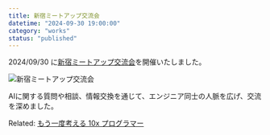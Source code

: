 ```yaml
---
title: 新宿ミートアップ交流会
datetime: "2024-09-30 19:00:00"
category: "works"
status: "published"
---
```


2024/09/30 に[新宿ミートアップ交流会](https://techplay.jp/event/957993)を開催いたしました。

<img src="https://s3.techplay.jp/tp-images/event/c3c82fb0191f0a4abacb7af4e6f6dbab764cac85.png?w=1200" alt="新宿ミートアップ交流会" />

AIに関する質問や相談、情報交換を通じて、エンジニア同士の人脈を広げ、交流を深めました。

Related: [もう一度考える 10x プログラマー](/contents/006-rethink-10x-programmer)
